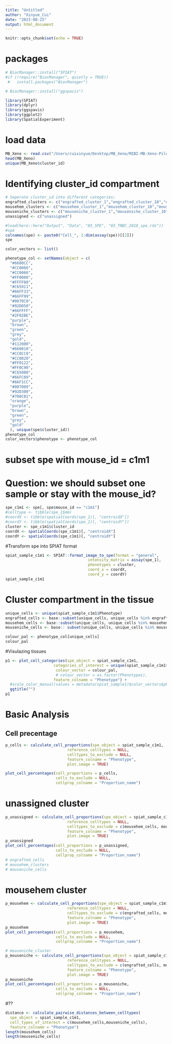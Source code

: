 ```yaml
---
title: "Untitled"
author: "Xinyue_Cui"
date: "2023-08-25"
output: html_document
---
```


```r
knitr::opts_chunk$set(echo = TRUE)
```
# packages
```r
# BiocManager::install("SPIAT")
#if (!require("BiocManager", quietly = TRUE))
 #   install.packages("BiocManager")

# BiocManager::install("ggspavis")

library(SPIAT)
library(dplyr)
library(ggspavis)
library(ggplot2)
library(SpatialExperiment)
```
# load data
```r
MB_Xeno <- read.csv("/Users/cuixinyue/Desktop/MB_Xeno/MIBI-MB-Xeno-Pilot_scdata_Spatial.csv")
head(MB_Xeno)
unique(MB_Xeno$cluster_id)
```
# Identifying cluster_id  compartment
```r
# Seperate cluster_id into different categories;
engrafted_clusters <- c("engrafted_cluster_1","engrafted_cluster_10","engrafted_cluster_2","engrafted_cluster_3","engrafted_cluster_4","engrafted_cluster_5","engrafted_cluster_6","engrafted_cluster_7","engrafted_cluster_8","engrafted_cluster_9" )
mousehem_clusters <- c("mousehem_cluster_1","mousehem_cluster_10","mousehem_cluster_11","mousehem_cluster_12","mousehem_cluster_2","mousehem_cluster_3","mousehem_cluster_4","mousehem_cluster_5","mousehem_cluster_6","mousehem_cluster_7","mousehem_cluster_8","mousehem_cluster_9")
mouseniche_clusters <- c("mouseniche_cluster_1","mouseniche_cluster_10","mouseniche_cluster_2","mouseniche_cluster_3","mouseniche_cluster_4","mouseniche_cluster_5","mouseniche_cluster_6","mouseniche_cluster_7","mouseniche_cluster_8","mouseniche_cluster_9")
unassigned <- c("unassigned")
```

```r
#load(here::here("Output", "Data", "03_SPE", "03_TNBC_2018_spe.rds"))
#spe
colnames(spe) <- paste0("Cell_", 1:dim(assay(spe))[[2]])
spe
```

```r
color_vectors <- list()

phenotype_col <- setNames(object = c(
  "#6600CC",
  "#CC0066",
  "#CC0066",
  "#FF0000",
  "#FFFF00",
  "#C65911",
  "#66FF33",
  "#66FF99",
  "#0070C0",
  "#92D050",
  "#66FFFF",
  "#2F02BE",
  "purple",
  "brown",
  "green",
  "grey",
  "gold",
  "#112000",
  "#660010",
  "#CC0CC0",
  "#CC0820",
  "#FF0122",
  "#FF0C90",
  "#C65000",
  "#66FC09",
  "#66F1CC",
  "#007009",
  "#92D300",
  "#700C01",
  "orange",
  "purple",
  "brown",
  "green",
  "grey",
  "gold"
  ), unique(spe$cluster_id))
phenotype_col
color_vectors$phenotype <- phenotype_col
```

# subset spe with mouse_id = c1m1
# Question: we should subset one sample or stay with the mouse_id?
```r
spe_c1m1 <- spe[, spe$mouse_id == "c1m1"]
#celltype <- tibble(spe_1$mm)
#coordX <- tibble(spatialCoords(spe_1)[, "centroidX"])
#coordY <- tibble(spatialCoords(spe_1)[, "centroidY"])
cluster <- spe_c1m1$cluster_id
coordX <- spatialCoords(spe_c1m1)[, "centroidX"]
coordY <- spatialCoords(spe_c1m1)[, "centroidY"]
```
#Transform spe into SPIAT format
```r
spiat_sample_c1m1 <- SPIAT::format_image_to_spe(format = "general",
                                    intensity_matrix = assay(spe_1),
                                    phenotypes = cluster,
                                    coord_x = coordX,
                                    coord_y = coordY)
spiat_sample_c1m1
```
# Cluster compartment in the tissue
```r
unique_cells <- unique(spiat_sample_c1m1$Phenotype)
engrafted_cells <- base::subset(unique_cells, unique_cells %in% engrafted_clusters)
mousehem_cells <- base::subset(unique_cells, unique_cells %in% mousehem_clusters)
mouseniche_cells <- base:: subset(unique_cells, unique_cells %in% mouseniche_clusters)
```

```r
colour_pal <- phenotype_col[unique_cells]
colour_pal
```

#Visulazing tissues
```r
p1 <- plot_cell_categories(spe_object = spiat_sample_c1m1,
                     categories_of_interest = unique(spiat_sample_c1m1$Phenotype),
                      colour_vector = colour_pal,
                      # colour_vector = as.factor(Phenotypes),
                     feature_colname = "Phenotype") +
  #scale_color_manual(values = metadata(spiat_sample1)$color_vectors$phenotype) +
  ggtitle("")
p1
```
# Basic Analysis
## Cell precentage
```r
p_cells <- calculate_cell_proportions(spe_object = spiat_sample_c1m1,
                           reference_celltypes = NULL,
                           celltypes_to_exclude = NULL,
                           feature_colname = "Phenotype",
                           plot.image = TRUE)
```
```r
plot_cell_percentages(cell_proportions = p_cells,
                      cells_to_exclude = NULL,
                      cellprop_colname = "Proportion_name")
```
# unassigned cluster
```r
p_unassigned <- calculate_cell_proportions(spe_object = spiat_sample_c1m1,
                           reference_celltypes = NULL,
                           celltypes_to_exclude = c(mousehem_cells, mouseniche_cells, engrafted_clusters),
                           feature_colname = "Phenotype",
                           plot.image = TRUE)
p_unassigned
plot_cell_percentages(cell_proportions = p_unassigned,
                      cells_to_exclude = NULL,
                      cellprop_colname = "Proportion_name")
# engrafted_cells 
# mousehem_clusters
# mouseniche_cells
```

# mousehem cluster
```r
p_mousehem <- calculate_cell_proportions(spe_object = spiat_sample_c1m1,
                           reference_celltypes = NULL,
                           celltypes_to_exclude = c(engrafted_cells, mouseniche_cells, unassigned),
                           feature_colname = "Phenotype",
                           plot.image = TRUE)
p_mousehem
plot_cell_percentages(cell_proportions = p_mousehem,
                      cells_to_exclude = NULL,
                      cellprop_colname = "Proportion_name")
```
```r
# mouseniche_cluster
p_mouseniche <- calculate_cell_proportions(spe_object = spiat_sample_c1m1,
                           reference_celltypes = NULL,
                           celltypes_to_exclude = c(engrafted_cells, mousehem_cells, unassigned),
                           feature_colname = "Phenotype",
                           plot.image = TRUE)
p_mouseniche
plot_cell_percentages(cell_proportions = p_mouseniche,
                      cells_to_exclude = NULL,
                      cellprop_colname = "Proportion_name")
```
#??
```r
distance <- calculate_pairwise_distances_between_celltypes(
  spe_object = spiat_sample_c1m1,
  cell_types_of_interest = c(mousehem_cells,mouseniche_cells),
  feature_colname = "Phenotype")
length(mousehem_cells)
length(mouseniche_cells)

```


```r

```













